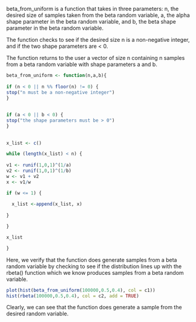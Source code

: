 
beta_from_uniform is a function that takes in three parameters: n, the desired size of samples taken from the beta random variable, a, the alpha shape parameter in the beta random variable, and b, the beta shape parameter in the beta random variable. 

The function checks to see if the desired size n is a non-negative integer, and if the two shape parameters are < 0.

The function returns to the user a vector of size n containing n samples from a beta random variable with shape parameters a and b.


```r

beta_from_uniform <- function(n,a,b){
  
if (n < 0 || n %% floor(n) != 0) {
stop("n must be a non-negative integer")
}  
  
  
if (a < 0 || b < 0) {
stop("the shape parameters must be > 0")
}    
  
  
x_list <- c()

while (length(x_list) < n) {
  
v1 <- runif(1,0,1)^(1/a)
v2 <- runif(1,0,1)^(1/b)
w <- v1 + v2
x <- v1/w

if (w <= 1) {
  
  x_list <-append(x_list, x)
  
}

}

x_list

}

```



Here, we verify that the function does generate samples from a beta random variable by checking to see if the distribution lines up with the rbeta() 
function which we know produces samples from a beta random variable.

```r

plot(hist(beta_from_uniform(100000,0.5,0.4), col = c1))
hist(rbeta(100000,0.5,0.4), col = c2, add = TRUE)

```

Clearly, we can see that the function does generate a sample from the desired random variable. 
